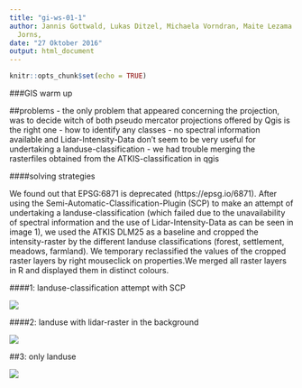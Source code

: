 ---
title: "gi-ws-01-1"
author: Jannis Gottwald, Lukas Ditzel, Michaela Vorndran, Maite Lezama Valdez, Alexander
  Jorns,
date: "27 Oktober 2016"
output: html_document
---

```{r setup, include=FALSE}
knitr::opts_chunk$set(echo = TRUE)
```

###GIS warm up

##problems
- the only problem that appeared concerning the projection, was to decide witch of both pseudo mercator projections offered by Qgis is the right one
- how to identify any classes
- no spectral information available and Lidar-Intensity-Data don't seem to be very useful for undertaking a landuse-classification
- we had trouble merging the rasterfiles obtained from the ATKIS-classification in qgis

####solving strategies

We found out that EPSG:6871 is deprecated (https://epsg.io/6871). After using the Semi-Automatic-Classification-Plugin (SCP) to make an attempt of undertaking a landuse-classification (which failed due to the unavailability of spectral information and the use of Lidar-Intensity-Data as can be seen in image 1), we used the ATKIS DLM25 as a baseline and cropped the intensity-raster by the different landuse classifications (forest, settlement, meadows, farmland). We temporary reclassified the values of the cropped raster layers by right mouseclick on properties.We merged all raster layers in R and displayed them in distinct colours. 

####1: landuse-classification attempt with SCP

![](LUC_attempt_comp.jpg)

####2: landuse with lidar-raster in the background

![](laNuKlaCald_trans.jpg)

##3: only landuse

![](laNuKlaCald.jpg)

